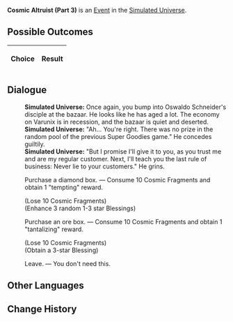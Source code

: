 {{Simulated Universe Event Infobox
|title         = Cosmic Altruist (Part 3)
|image         = Random Event Profiteer.png
|type          =
|domains_su    = <<DOMAINS_SU>>
|domains_ext   = <<DOMAINS_EXT>>
|domains_swarm = <<DOMAINS_SWARM>>
|domains_gng   = <<DOMAINS_GNG>>
|requirements  =
|prev          = {{tx}}
|next          = {{tx}}
|indexRewards  =
|characters    =
}}
'''Cosmic Altruist (Part 3)''' is an [[Simulated Universe/Events|Event]] in the [[Simulated Universe]].

==Possible Outcomes==
{| class="article-table"
!Choice
!Result

|}

<!--
==Gameplay Notes==

-->
==Dialogue==
{{Dialogue Start}}
:'''Simulated Universe:''' Once again, you bump into Oswaldo Schneider's disciple at the bazaar. He looks like he has aged a lot. The economy on Varunix is in recession, and the bazaar is quiet and deserted.
:'''Simulated Universe:''' "Ah... You're right. There was no prize in the random pool of the previous Super Goodies game." He concedes guiltily.
:'''Simulated Universe:''' "But I promise I'll give it to you, as you trust me and are my regular customer. Next, I'll teach you the last rule of business: Never lie to your customers." He grins.
:{{DIcon|Star}} Purchase a diamond box. &mdash; Consume 10 Cosmic Fragments and obtain 1 "tempting" reward.
:;(Lose 10 Cosmic Fragments)
:;(Enhance 3 random 1-3 star Blessings)
:{{DIcon|Star}} Purchase an ore box. &mdash; Consume 10 Cosmic Fragments and obtain 1 "tantalizing" reward.
:;(Lose 10 Cosmic Fragments)
:;(Obtain a 3-star Blessing)
:{{DIcon|Star}} Leave. &mdash; You don't need this.
{{Dialogue End}}

==Other Languages==
{{Other Languages
|zhs   = 银河好人（其三）
|zht   = 銀河好人（其三）
|ja    = 銀河のお人好し（その3）
|ko    = 은하 호인 (3)
|es    = Altruismo galáctico (III)
|fr    = Altruiste intergalactique (partie 3)
|ru    = Галактический торговец III
|th    = คนดีแห่งกาแล็กซี (3)
|vi    = Người Tốt Ngân Hà 3
|de    = Galaktischer Altruist (Teil 3)
|id    = Orang Baik di Galaksi (3)
|pt    = Altruísta Cósmico (Parte 3)
}}

==Change History==
{{Change History|1.0}}
